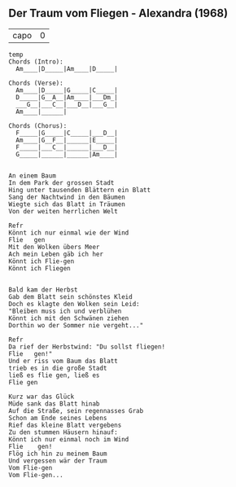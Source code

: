 ## Der Traum vom Fliegen - Alexandra (1968) {#mundart-und-deutsch-der-traum-vom-fliegen}

          
-----  ---
capo   0  
-----  ---


```
{temp: 8/8}

Chords (Intro):
  Am____|D_____|Am____|D_____|

Chords (Verse):
  Am____|D_____|G_____|C_____|
  D_____|G__A__|Am____|___Dm_|
  ___G__|___C__|___D__|___G__|
  Am____|______|

Chords (Chorus):
  F_____|G_____|C_____|___D__|
  Am____|G__F__|______|E_____|
  F_____|___C__|______|___D__|
  G_____|______|______|Am____|


An einem Baum
In dem Park der grossen Stadt
Hing unter tausenden Blättern ein Blatt
Sang der Nachtwind in den Bäumen
Wiegte sich das Blatt in Träumen
Von der weiten herrlichen Welt

Refr
Könnt ich nur einmal wie der Wind
Flie   gen
Mit den Wolken übers Meer
Ach mein Leben gäb ich her
Könnt ich Flie-gen
Könnt ich Fliegen


Bald kam der Herbst
Gab dem Blatt sein schönstes Kleid
Doch es klagte den Wolken sein Leid:
"Bleiben muss ich und verblühen
Könnt ich mit den Schwänen ziehen
Dorthin wo der Sommer nie vergeht..."

Refr
Da rief der Herbstwind: "Du sollst fliegen! 
Flie   gen!"
Und er riss vom Baum das Blatt
trieb es in die große Stadt
ließ es flie gen, ließ es
Flie gen
 
Kurz war das Glück
Müde sank das Blatt hinab
Auf die Straße, sein regennasses Grab
Schon am Ende seines Lebens
Rief das kleine Blatt vergebens
Zu den stummen Häusern hinauf:
Könnt ich nur einmal noch im Wind
Flie    gen!
Flög ich hin zu meinem Baum
Und vergessen wär der Traum
Vom Flie-gen
Vom Flie-gen...

```
